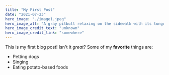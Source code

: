 ```yaml
---
title: "My First Post"
date: "2021-07-23"
hero_image: "./image1.jpeg"
hero_image_alt: "A gray pitbull relaxing on the sidewalk with its tongue hanging out"
hero_image_credit_text: "unknown"
hero_image_credit_link: "somewhere"
---
```

This is my first blog post! Isn't it *great*?
Some of my **favorite** things are:
* Petting dogs
* Singing
* Eating potato-based foods